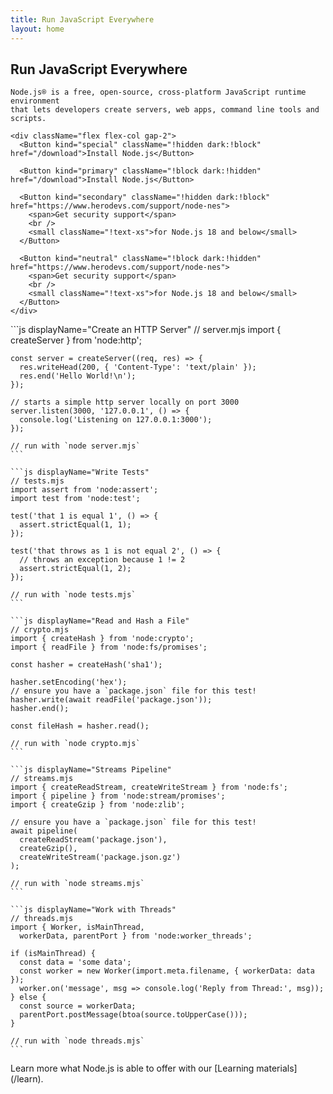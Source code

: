 ```yaml
---
title: Run JavaScript Everywhere
layout: home
---
```


<section>
  <WithBadgeGroup section="index" />

  <div>
    <h1 className="special">Run JavaScript Everywhere</h1>

    Node.js® is a free, open-source, cross-platform JavaScript runtime environment
    that lets developers create servers, web apps, command line tools and scripts.

  </div>

  <div className="flex gap-4">

    <div className="flex flex-col gap-2">
      <Button kind="special" className="!hidden dark:!block" href="/download">Install Node.js</Button>

      <Button kind="primary" className="!block dark:!hidden" href="/download">Install Node.js</Button>

      <Button kind="secondary" className="!hidden dark:!block" href="https://www.herodevs.com/support/node-nes">
        <span>Get security support</span>
        <br />
        <small className="!text-xs">for Node.js 18 and below</small>
      </Button>

      <Button kind="neutral" className="!block dark:!hidden" href="https://www.herodevs.com/support/node-nes">
        <span>Get security support</span>
        <br />
        <small className="!text-xs">for Node.js 18 and below</small>
      </Button>
    </div>

  </div>
</section>

<section>
  <div>
    ```js displayName="Create an HTTP Server"
    // server.mjs
    import { createServer } from 'node:http';

    const server = createServer((req, res) => {
      res.writeHead(200, { 'Content-Type': 'text/plain' });
      res.end('Hello World!\n');
    });

    // starts a simple http server locally on port 3000
    server.listen(3000, '127.0.0.1', () => {
      console.log('Listening on 127.0.0.1:3000');
    });

    // run with `node server.mjs`
    ```

    ```js displayName="Write Tests"
    // tests.mjs
    import assert from 'node:assert';
    import test from 'node:test';

    test('that 1 is equal 1', () => {
      assert.strictEqual(1, 1);
    });

    test('that throws as 1 is not equal 2', () => {
      // throws an exception because 1 != 2
      assert.strictEqual(1, 2);
    });

    // run with `node tests.mjs`
    ```

    ```js displayName="Read and Hash a File"
    // crypto.mjs
    import { createHash } from 'node:crypto';
    import { readFile } from 'node:fs/promises';

    const hasher = createHash('sha1');

    hasher.setEncoding('hex');
    // ensure you have a `package.json` file for this test!
    hasher.write(await readFile('package.json'));
    hasher.end();

    const fileHash = hasher.read();

    // run with `node crypto.mjs`
    ```

    ```js displayName="Streams Pipeline"
    // streams.mjs
    import { createReadStream, createWriteStream } from 'node:fs';
    import { pipeline } from 'node:stream/promises';
    import { createGzip } from 'node:zlib';

    // ensure you have a `package.json` file for this test!
    await pipeline(
      createReadStream('package.json'),
      createGzip(),
      createWriteStream('package.json.gz')
    );

    // run with `node streams.mjs`
    ```

    ```js displayName="Work with Threads"
    // threads.mjs
    import { Worker, isMainThread,
      workerData, parentPort } from 'node:worker_threads';

    if (isMainThread) {
      const data = 'some data';
      const worker = new Worker(import.meta.filename, { workerData: data });
      worker.on('message', msg => console.log('Reply from Thread:', msg));
    } else {
      const source = workerData;
      parentPort.postMessage(btoa(source.toUpperCase()));
    }

    // run with `node threads.mjs`
    ```

  </div>
  Learn more what Node.js is able to offer with our [Learning materials](/learn).
</section>
